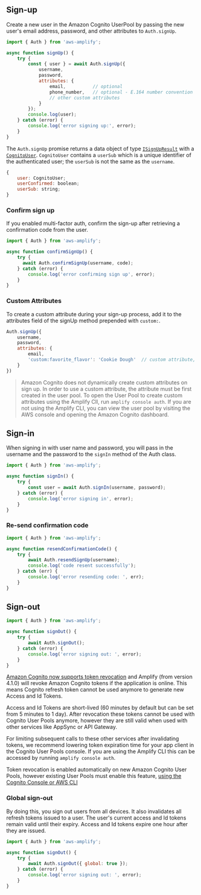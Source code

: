 ## Sign-up

Create a new user in the Amazon Cognito UserPool by passing the new user's email address, password, and other attributes to `Auth.signUp`.

```javascript
import { Auth } from 'aws-amplify';

async function signUp() {
    try {
        const { user } = await Auth.signUp({
            username,
            password,
            attributes: {
                email,          // optional
                phone_number,   // optional - E.164 number convention
                // other custom attributes 
            }
        });
        console.log(user);
    } catch (error) {
        console.log('error signing up:', error);
    }
}
```

The `Auth.signUp` promise returns a data object of type [`ISignUpResult`](https://github.com/aws-amplify/amplify-js/blob/4644b4322ee260165dd756ca9faeb235445000e3/packages/amazon-cognito-identity-js/index.d.ts#L136-L139) with a [`CognitoUser`](https://github.com/aws-amplify/amplify-js/blob/4644b4322ee260165dd756ca9faeb235445000e3/packages/amazon-cognito-identity-js/index.d.ts#L48). `CognitoUser` contains a `userSub` which is a unique identifier of the authenticated user; the `userSub` is not the same as the `username`.

```js
{
    user: CognitoUser;
    userConfirmed: boolean;
    userSub: string;
}
```

### Confirm sign up

If you enabled multi-factor auth, confirm the sign-up after retrieving a confirmation code from the user.

```js
import { Auth } from 'aws-amplify';

async function confirmSignUp() {
    try {
      await Auth.confirmSignUp(username, code);
    } catch (error) {
        console.log('error confirming sign up', error);
    }
}
```

### Custom Attributes

To create a custom attribute during your sign-up process, add it to the attributes field of the signUp method prepended with `custom:`.

```js
Auth.signUp({
    username,
    password,
    attributes: {
        email,
        'custom:favorite_flavor': 'Cookie Dough'  // custom attribute, not standard
    }
})
```

> Amazon Cognito does not dynamically create custom attributes on sign up. In order to use a custom attribute, the attribute must be first created in the user pool. To open the User Pool to create custom attributes using the Amplify ClI, run `amplify console auth`. If you are not using the Amplify CLI, you can view the user pool by visiting the AWS console and opening the Amazon Cognito dashboard.

## Sign-in

When signing in with user name and password, you will pass in the username and the password to the `signIn` method of the Auth class.

```javascript
import { Auth } from 'aws-amplify';

async function signIn() {
    try {
        const user = await Auth.signIn(username, password);
    } catch (error) {
        console.log('error signing in', error);
    }
}
```

### Re-send confirmation code

```js
import { Auth } from 'aws-amplify';

async function resendConfirmationCode() {
    try {
        await Auth.resendSignUp(username);
        console.log('code resent successfully');
    } catch (err) {
        console.log('error resending code: ', err);
    }
}
```

## Sign-out

```javascript
import { Auth } from 'aws-amplify';

async function signOut() {
    try {
        await Auth.signOut();
    } catch (error) {
        console.log('error signing out: ', error);
    }
}
```

[Amazon Cognito now supports token revocation](https://aws.amazon.com/about-aws/whats-new/2021/06/amazon-cognito-now-supports-targeted-sign-out-through-refresh-token-revocation/)  and Amplify (from version 4.1.0) will revoke Amazon Cognito tokens if the application is online. This means Cognito refresh token cannot be used anymore to generate new Access and Id Tokens.

Access and Id Tokens are short-lived (60 minutes by default but can be set from 5 minutes to 1 day). After revocation these tokens cannot be used with Cognito User Pools anymore, however they are still valid when used with other services like AppSync or API Gateway.

For limiting subsequent calls to these other services after invalidating tokens, we recommend lowering token expiration time for your app client in the Cognito User Pools console. If you are using the Amplify CLI this can be accessed by running `amplify console auth`.

Token revocation is enabled automatically on new Amazon Cognito User Pools, however existing User Pools must enable this feature, [using the Cognito Console or AWS CLI](https://docs.aws.amazon.com/cognito/latest/developerguide/token-revocation.html) 

### Global sign-out

By doing this, you sign out users from all devices. It also invalidates all refresh tokens issued to a user. The user's current access and Id tokens remain valid until their expiry. Access and Id tokens expire one hour after they are issued.

```js
import { Auth } from 'aws-amplify';

async function signOut() {
    try {
        await Auth.signOut({ global: true });
    } catch (error) {
        console.log('error signing out: ', error);
    }
}
```
